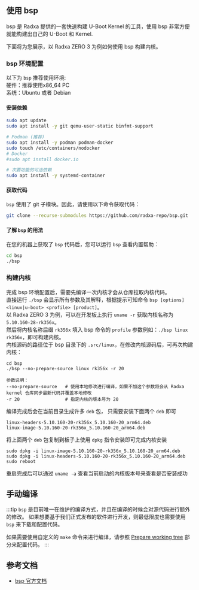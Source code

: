 ## 使用 bsp

bsp 是 Radxa 提供的一套快速构建 U-Boot Kernel 的工具，使用 bsp 非常方便就能构建出自己的 U-Boot 和 Kernel.

下面将为您展示，以 Radxa ZERO 3 为例如何使用 bsp 构建内核。

### bsp 环境配置

以下为 `bsp` 推荐使用环境:  
硬件：推荐使用x86_64 PC  
系统：Ubuntu 或者 Debian

#### 安装依赖

```bash
sudo apt update
sudo apt install -y git qemu-user-static binfmt-support

# Podman (推荐)
sudo apt install -y podman podman-docker
sudo touch /etc/containers/nodocker
# Docker
#sudo apt install docker.io

# 次要功能的可选依赖
sudo apt install -y systemd-container
```

#### 获取代码

`bsp` 使用了 git 子模块。因此，请使用以下命令获取代码：

```bash
git clone --recurse-submodules https://github.com/radxa-repo/bsp.git
```

#### 了解 `bsp` 的用法

在您的机器上获取了 `bsp` 代码后，您可以运行 `bsp` 查看内置帮助：

```bash
cd bsp
./bsp
```

### 构建内核

完成 bsp 环境配置后，需要先编译一次内核才会从仓库拉取内核代码。  
直接运行 `./bsp` 会显示所有参数及其解释，根据提示可知命令 `bsp [options] <linux|u-boot> <profile> [product]`。  
以 Radxa ZERO 3 为例，可以在开发板上执行 `uname -r` 获取内核名称为 `5.10.160-28-rk356x`。  
然后将内核名称后缀 `rk356x` 填入 bsp 命令的 `profile` 参数例如：`./bsp linux rk356x`，即可构建内核。  
内核源码的路径位于 bsp 目录下的 `.src/linux`，在修改内核源码后，可再次构建内核：

```
cd bsp
./bsp --no-prepare-source linux rk356x -r 20

参数说明：
--no-prepare-source   # 使用本地修改进行编译，如果不加这个参数将会从 Radxa kernel 仓库同步最新代码并覆盖本地修改
-r 20                 # 指定内核的版本号为 20
```

编译完成后会在当前目录生成许多 `deb` 包， 只需要安装下面两个 `deb` 即可

```
linux-headers-5.10.160-20-rk356x_5.10.160-20_arm64.deb
linux-image-5.10.160-20-rk356x_5.10.160-20_arm64.deb
```

将上面两个 `deb` 包复制到板子上使用 `dpkg` 指令安装即可完成内核安装

```
sudo dpkg -i linux-image-5.10.160-20-rk356x_5.10.160-20_arm64.deb
sudo dpkg -i linux-headers-5.10.160-20-rk356x_5.10.160-20_arm64.deb
sudo reboot
```

重启完成后可以通过 `uname -a` 查看当前启动的内核版本号来查看是否安装成功

## 手动编译

:::tip
`bsp` 是目前唯一在维护的编译方式，并且在编译的时候会对源代码进行额外的修改。
如果想要基于我们正式发布的软件进行开发，则最低限度也需要使用 `bsp` 来下载和配置代码。

如果需要使用自定义的 `make` 命令来进行编译，请参照 [Prepare working tree](https://radxa-repo.github.io/bsp/dev_flow.html#prepare-working-tree) 部分来配置代码。
:::

## 参考文档

- [bsp 官方文档](https://radxa-repo.github.io/bsp)
